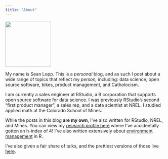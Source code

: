 ```yaml
---
title: "About"
---
```


![](images/paste-C11888D2.png){style="width: 144px;"}

My name is Sean Lopp. This is a *personal* blog, and as such I post about a wide range of topics that reflect my *person,* including: data science, open source software, bikes, product management, and Catholocism.

I am currently a sales engineer at RStudio, a B corporation that supports open source software for data science. I was previously RStudio's second "first product manager", a sales rep, and a data scientist at NREL. I studied applied math at the Colorado School of Mines. \

While the posts in this blog **are my own**, I've also written for RStudio, NREL, and Mines. You can view my [research profile here](https://www.semanticscholar.org/author/Sean-Lopp/8719760) where I've accidentally gotten an h-index of 4! I've also written extensively about [environment management](https://environments.rstudio.com) in R.

I've also given a fair share of talks, and the prettiest versions of those live [here](https://rstudio.com/speakers/sean-lopp/).
